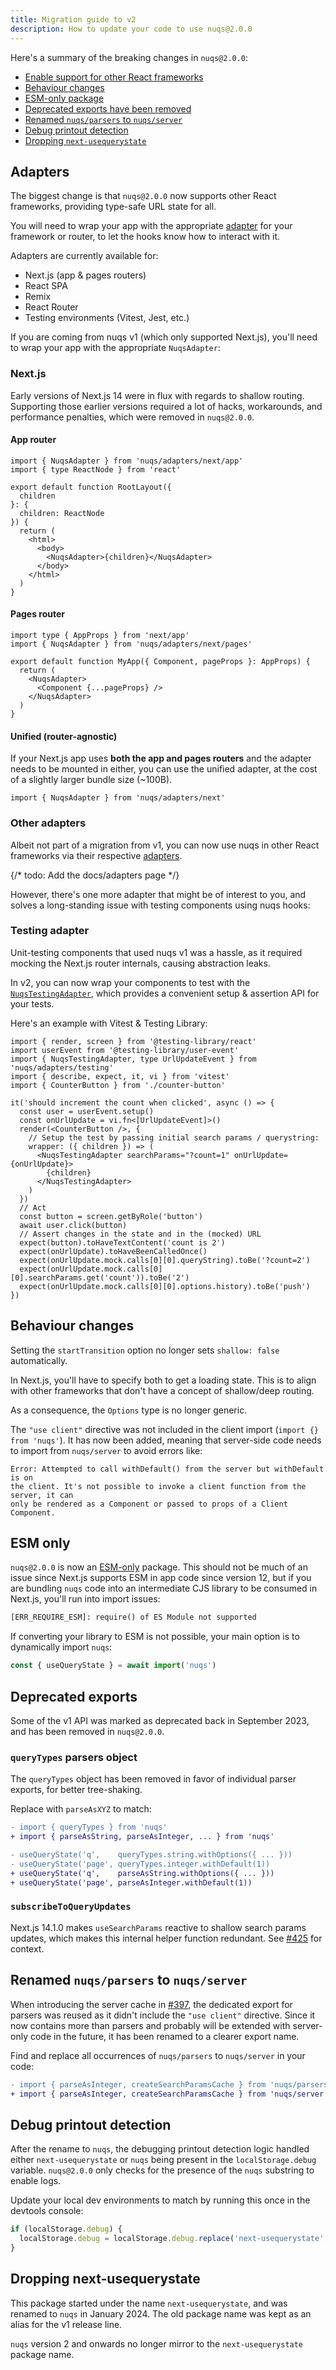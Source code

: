```yaml
---
title: Migration guide to v2
description: How to update your code to use nuqs@2.0.0
---
```


Here's a summary of the breaking changes in `nuqs@2.0.0`:

- [Enable support for other React frameworks](#adapters)
- [Behaviour changes](#behaviour-changes)
- [ESM-only package](#esm-only)
- [Deprecated exports have been removed](#deprecated-exports)
- [Renamed `nuqs/parsers` to `nuqs/server`](#renamed-nuqsparsers-to-nuqsserver)
- [Debug printout detection](#debug-printout-detection)
- [Dropping `next-usequerystate`](#dropping-next-usequerystate)

## Adapters

The biggest change is that `nuqs@2.0.0` now supports other React frameworks,
providing type-safe URL state for all.

You will need to wrap your app with the appropriate [adapter](/docs/adapters)
for your framework or router, to let the hooks know how to interact with it.

Adapters are currently available for:
- Next.js (app & pages routers)
- React SPA
- Remix
- React Router
- Testing environments (Vitest, Jest, etc.)

If you are coming from nuqs v1 (which only supported Next.js), you'll need to
wrap your app with the appropriate `NuqsAdapter`:

### Next.js

<Callout title="Minimum required version: next@>=14.2.0" type="warn">

Early versions of Next.js 14 were in flux with regards to shallow routing.
Supporting those earlier versions required a lot of hacks, workarounds, and
performance penalties, which were removed in `nuqs@2.0.0`.

</Callout>

#### App router

```tsx {1} /NuqsAdapter/ title="src/app/layout.tsx"
import { NuqsAdapter } from 'nuqs/adapters/next/app'
import { type ReactNode } from 'react'

export default function RootLayout({
  children
}: {
  children: ReactNode
}) {
  return (
    <html>
      <body>
        <NuqsAdapter>{children}</NuqsAdapter>
      </body>
    </html>
  )
}
```

#### Pages router

```tsx {2} /NuqsAdapter/ title="src/pages/_app.tsx"
import type { AppProps } from 'next/app'
import { NuqsAdapter } from 'nuqs/adapters/next/pages'

export default function MyApp({ Component, pageProps }: AppProps) {
  return (
    <NuqsAdapter>
      <Component {...pageProps} />
    </NuqsAdapter>
  )
}
```

#### Unified (router-agnostic)

If your Next.js app uses **both the app and pages routers** and the adapter needs
to be mounted in either, you can use the unified adapter, at the cost
of a slightly larger bundle size (~100B).

```tsx
import { NuqsAdapter } from 'nuqs/adapters/next'
```

### Other adapters

Albeit not part of a migration from v1, you can now use nuqs in other React
frameworks via their respective [adapters](/docs/adapters).

{/* todo: Add the docs/adapters page */}

However, there's one more adapter that might be of interest to you, and solves
a long-standing issue with testing components using nuqs hooks:

### Testing adapter

Unit-testing components that used nuqs v1 was a hassle, as it required mocking
the Next.js router internals, causing abstraction leaks.

In v2, you can now wrap your components to test with the [`NuqsTestingAdapter`](/docs/testing),
which provides a convenient setup & assertion API for your tests.

Here's an example with Vitest & Testing Library:

```tsx title="counter-button-example.test.tsx"
import { render, screen } from '@testing-library/react'
import userEvent from '@testing-library/user-event'
import { NuqsTestingAdapter, type UrlUpdateEvent } from 'nuqs/adapters/testing'
import { describe, expect, it, vi } from 'vitest'
import { CounterButton } from './counter-button'

it('should increment the count when clicked', async () => {
  const user = userEvent.setup()
  const onUrlUpdate = vi.fn<[UrlUpdateEvent]>()
  render(<CounterButton />, {
    // Setup the test by passing initial search params / querystring:
    wrapper: ({ children }) => (
      <NuqsTestingAdapter searchParams="?count=1" onUrlUpdate={onUrlUpdate}>
        {children}
      </NuqsTestingAdapter>
    )
  })
  // Act
  const button = screen.getByRole('button')
  await user.click(button)
  // Assert changes in the state and in the (mocked) URL
  expect(button).toHaveTextContent('count is 2')
  expect(onUrlUpdate).toHaveBeenCalledOnce()
  expect(onUrlUpdate.mock.calls[0][0].queryString).toBe('?count=2')
  expect(onUrlUpdate.mock.calls[0][0].searchParams.get('count')).toBe('2')
  expect(onUrlUpdate.mock.calls[0][0].options.history).toBe('push')
})
```

## Behaviour changes

Setting the `startTransition` option no longer sets `shallow: false` automatically.

In Next.js, you'll have to specify both to get a loading state.
This is to align with other frameworks that don't have a concept of shallow/deep routing.

As a consequence, the `Options` type is no longer generic.

The `"use client"` directive was not included in the client import
(`import {} from 'nuqs'`). It has now been added, meaning that server-side code
needs to import from `nuqs/server` to avoid errors like:

```
Error: Attempted to call withDefault() from the server but withDefault is on
the client. It's not possible to invoke a client function from the server, it can
only be rendered as a Component or passed to props of a Client
Component.
```

## ESM only

`nuqs@2.0.0` is now an [ESM-only](https://gist.github.com/sindresorhus/a39789f98801d908bbc7ff3ecc99d99c)
package. This should not be much of an issue since Next.js supports ESM in
app code since version 12, but if you are bundling `nuqs` code into an
intermediate CJS library to be consumed in Next.js, you'll run into import issues:

```txt
[ERR_REQUIRE_ESM]: require() of ES Module not supported
```

If converting your library to ESM is not possible, your main option is to
dynamically import `nuqs`:

```ts
const { useQueryState } = await import('nuqs')
```

## Deprecated exports

Some of the v1 API was marked as deprecated back in September 2023, and has been
removed in `nuqs@2.0.0`.

### `queryTypes` parsers object

The `queryTypes` object has been removed in favor of individual parser exports,
for better tree-shaking.

Replace with `parseAsXYZ` to match:

```diff
- import { queryTypes } from 'nuqs'
+ import { parseAsString, parseAsInteger, ... } from 'nuqs'

- useQueryState('q',    queryTypes.string.withOptions({ ... }))
- useQueryState('page', queryTypes.integer.withDefault(1))
+ useQueryState('q',    parseAsString.withOptions({ ... }))
+ useQueryState('page', parseAsInteger.withDefault(1))
```

### `subscribeToQueryUpdates`

Next.js 14.1.0 makes `useSearchParams` reactive to shallow search params updates,
which makes this internal helper function redundant. See [#425](https://github.com/47ng/nuqs/pull/425) for context.

## Renamed `nuqs/parsers` to `nuqs/server`

When introducing the server cache in [#397](https://github.com/47ng/nuqs/pull/397), the dedicated export for parsers was
reused as it didn't include the `"use client"` directive. Since it now contains
more than parsers and probably will be extended with server-only code in the future,
it has been renamed to a clearer export name.

Find and replace all occurrences of `nuqs/parsers` to `nuqs/server` in your code:

```diff
- import { parseAsInteger, createSearchParamsCache } from 'nuqs/parsers'
+ import { parseAsInteger, createSearchParamsCache } from 'nuqs/server'
```

## Debug printout detection

After the rename to `nuqs`, the debugging printout detection logic handled either
`next-usequerystate` or `nuqs` being present in the `localStorage.debug` variable.
`nuqs@2.0.0` only checks for the presence of the `nuqs` substring to enable logs.

Update your local dev environments to match by running this once in the devtools console:

```ts
if (localStorage.debug) {
  localStorage.debug = localStorage.debug.replace('next-usequerystate', 'nuqs')
}
```

## Dropping next-usequerystate

This package started under the name `next-usequerystate`, and was renamed to
`nuqs` in January 2024. The old package name was kept as an alias for the v1
release line.

`nuqs` version 2 and onwards no longer mirror to the `next-usequerystate` package name.
